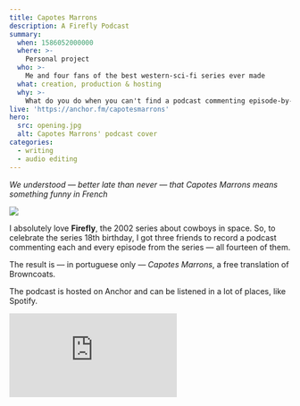 ```yaml
---
title: Capotes Marrons
description: A Firefly Podcast
summary:
  when: 1586052000000
  where: >-
    Personal project
  who: >-
    Me and four fans of the best western-sci-fi series ever made
  what: creation, production & hosting
  why: >-
    What do you do when you can't find a podcast commenting episode-by-episode of your **favorite sci-fi series**? You go there and **create it**.
live: 'https://anchor.fm/capotesmarrons'
hero:
  src: opening.jpg
  alt: Capotes Marrons' podcast cover
categories: 
  - writing
  - audio editing
---
```


_We understood — better late than never — that Capotes Marrons means something funny in French_

![](opening.jpg)

I absolutely love **Firefly**, the 2002 series about cowboys in space. So, to celebrate the series 18th birthday, I got three friends to record a podcast commenting each and every episode from the series — all fourteen of them.

The result is — in portuguese only — _Capotes Marrons_, a free translation of Browncoats.

The podcast is hosted on Anchor and can be listened in a lot of places, like Spotify.

<iframe
  src="https://anchor.fm/capotesmarrons/embed/episodes/Capotes-Marrons-s01e03---Bushwhacked-eje62o"
  frameborder="0"
  scrolling="no"
></iframe>
